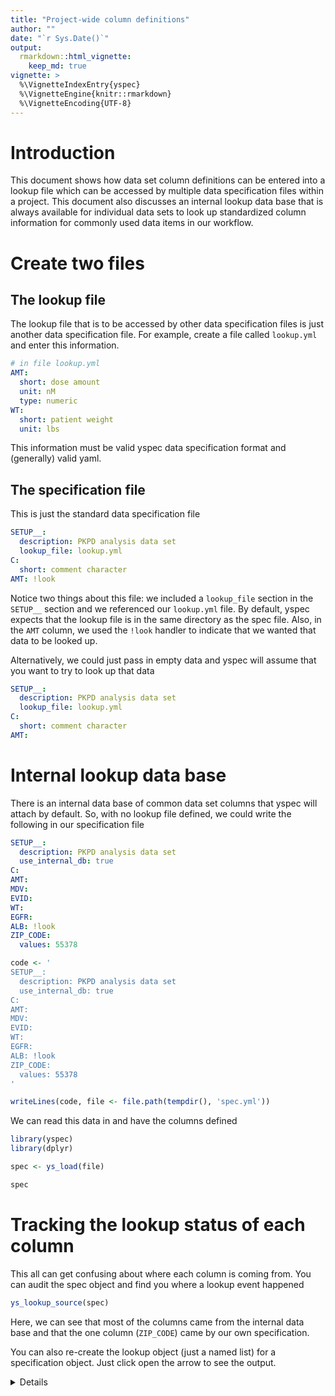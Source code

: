 ```yaml
---
title: "Project-wide column definitions"
author: ""
date: "`r Sys.Date()`"
output: 
  rmarkdown::html_vignette: 
    keep_md: true
vignette: >
  %\VignetteIndexEntry{yspec}
  %\VignetteEngine{knitr::rmarkdown}
  %\VignetteEncoding{UTF-8}
---
```


# Introduction
This document shows how data set column definitions can be entered into 
a lookup file which can be accessed by multiple data specification files 
within a project. This document also discusses an internal lookup data base
that is always available for individual data sets to look up standardized 
column information for commonly used data items in our workflow.

# Create two files

## The lookup file

The lookup file that is to be accessed by other data specification files
is just another data specification file.  For example, create a file called
`lookup.yml` and enter this information.

```yaml
# in file lookup.yml
AMT: 
  short: dose amount
  unit: nM
  type: numeric
WT: 
  short: patient weight
  unit: lbs
```

This information must be valid yspec data specification format and (generally)
valid yaml. 

## The specification file

This is just the standard data specification file

```yaml
SETUP__:
  description: PKPD analysis data set
  lookup_file: lookup.yml
C: 
  short: comment character
AMT: !look
```
Notice two things about this file: we included a `lookup_file` section in the 
`SETUP__` section and we referenced our `lookup.yml` file.  By default, 
yspec expects that the lookup file is in the same directory as the 
spec file.  Also, in the `AMT` column, we used the `!look` handler to 
indicate that we wanted that data to be looked up. 

Alternatively, we could just pass in empty data and yspec will assume that 
you want to try to look up that data

```yaml
SETUP__:
  description: PKPD analysis data set
  lookup_file: lookup.yml
C: 
  short: comment character
AMT:
```


# Internal lookup data base

There is an internal data base of common data set columns that 
yspec will attach by default.  So, with no lookup file defined, 
we could write the following in our specification file

```yaml
SETUP__:
  description: PKPD analysis data set
  use_internal_db: true
C: 
AMT:
MDV:
EVID: 
WT:
EGFR:
ALB: !look
ZIP_CODE: 
  values: 55378
```


```r
code <- '
SETUP__:
  description: PKPD analysis data set
  use_internal_db: true
C: 
AMT:
MDV:
EVID: 
WT:
EGFR:
ALB: !look
ZIP_CODE: 
  values: 55378
'

writeLines(code, file <- file.path(tempdir(), 'spec.yml'))
```

We can read this data in and have the columns defined

```r
library(yspec)
library(dplyr)

spec <- ys_load(file)

spec
```


# Tracking the lookup status of each column

This all can get confusing about where each column is coming from.  You can 
audit the spec object and find you where a lookup event happened

```r
ys_lookup_source(spec)
```


Here, we can see that most of the columns came from the internal data base and 
that the one column (`ZIP_CODE`) came by our own specification. 

You can also re-create the lookup object (just a named list) for a 
specification object.  Just click open the arrow to see the output.


<details>

```r
ys_get_lookup(spec) %>% glimpse()
```

</details>


















